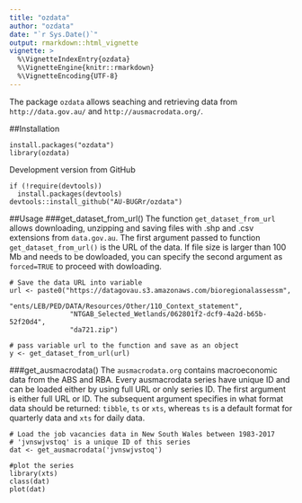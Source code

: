 ```yaml
---
title: "ozdata"
author: "ozdata"
date: "`r Sys.Date()`"
output: rmarkdown::html_vignette
vignette: >
  %\VignetteIndexEntry{ozdata}
  %\VignetteEngine{knitr::rmarkdown}
  %\VignetteEncoding{UTF-8}
---
```

The package `ozdata` allows seaching and retrieving data from `http://data.gov.au/` and `http://ausmacrodata.org/`.

##Installation
```
install.packages("ozdata")
library(ozdata)
```
Development version from GitHub
```
if (!require(devtools))
  install.packages(devtools)
devtools::install_github("AU-BUGRr/ozdata")
```

##Usage
###get_dataset_from_url()
The function `get_dataset_from_url` allows downloading, unzipping and saving files with .shp and .csv extensions from `data.gov.au`. The first argument passed to function `get_dataset_from_url()` is the URL of the data. If file size is larger than 100 Mb and needs to be dowloaded, you can specify the second argument as `forced=TRUE` to proceed with dowloading.

```
# Save the data URL into variable
url <- paste0("https://datagovau.s3.amazonaws.com/bioregionalassessm",
               "ents/LEB/PED/DATA/Resources/Other/110_Context_statement",
               "NTGAB_Selected_Wetlands/062801f2-dcf9-4a2d-b65b-52f20d4",
               "da721.zip")

# pass variable url to the function and save as an object
y <- get_dataset_from_url(url)
```

###get_ausmacrodata()
The `ausmacrodata.org` contains macroeconomic data from the ABS and RBA. Every ausmacrodata series have unique ID and can be loaded either by using full URL or only series ID. The first argument is either full URL or ID. The subsequent argument specifies in what format data should be returned: `tibble`, `ts` or `xts`, whereas `ts` is a default format for quarterly data and `xts` for daily data.

```
# Load the job vacancies data in New South Wales between 1983-2017
# 'jvnswjvstoq' is a unique ID of this series
dat <- get_ausmacrodata('jvnswjvstoq')

#plot the series
library(xts)
class(dat)
plot(dat)
```
